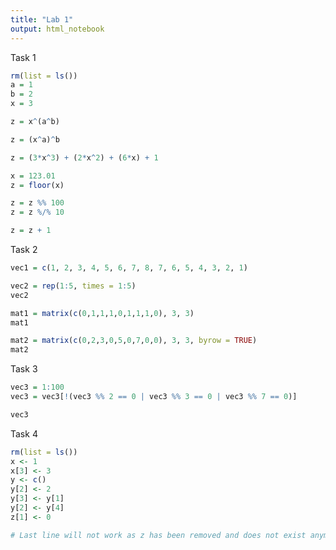 ```yaml
---
title: "Lab 1"
output: html_notebook
---
```


Task 1

```r
rm(list = ls())
a = 1
b = 2
x = 3
```

```r
z = x^(a^b)
```

```r
z = (x^a)^b
```

```r
z = (3*x^3) + (2*x^2) + (6*x) + 1
```

```r
x = 123.01
z = floor(x)

z = z %% 100
z = z %/% 10
```

```r
z = z + 1
```

Task 2

```r
vec1 = c(1, 2, 3, 4, 5, 6, 7, 8, 7, 6, 5, 4, 3, 2, 1)
```

```r
vec2 = rep(1:5, times = 1:5)
vec2
```

```r
mat1 = matrix(c(0,1,1,1,0,1,1,1,0), 3, 3)
mat1
```

```r
mat2 = matrix(c(0,2,3,0,5,0,7,0,0), 3, 3, byrow = TRUE)
mat2
```

Task 3

```r
vec3 = 1:100
vec3 = vec3[!(vec3 %% 2 == 0 | vec3 %% 3 == 0 | vec3 %% 7 == 0)]

vec3
```

Task 4

```r
rm(list = ls())
x <- 1
x[3] <- 3
y <- c()
y[2] <- 2
y[3] <- y[1]
y[2] <- y[4]
z[1] <- 0

# Last line will not work as z has been removed and does not exist anymore in the environment
```
